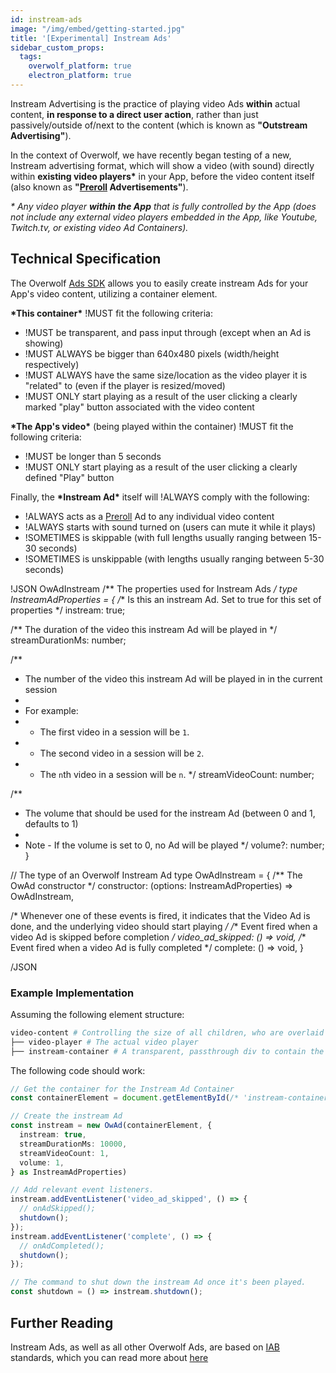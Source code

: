 ```yaml
---
id: instream-ads
image: "/img/embed/getting-started.jpg"
title: '[Experimental] Instream Ads'
sidebar_custom_props:
  tags:
    overwolf_platform: true
    electron_platform: true
---
```


Instream Advertising is the practice of playing video Ads **within** actual content,
**in response to a direct user action**, rather than just passively/outside of/next
to the content (which is known as **"Outstream Advertising"**).

In the context of Overwolf, we have recently began testing of a new, Instream
advertising format, which will show a video (with sound) directly within
**existing video players\*** in your App, before the video content itself
(also known as **"[Preroll][preroll] Advertisements"**).

*\* Any video player **within the App** that is fully controlled by the App
(does not include any external video players embedded in the App, like Youtube,
Twitch.tv, or existing video Ad Containers).*

## Technical Specification

<Tabs groupId="specifications">
<TabItem value="product-specification" label="Product Specification">

The Overwolf [Ads SDK](/start/monetize-your-app/advertising/ads-sdk) allows you to easily create
instream Ads for your App's video content, utilizing a container element.

**\*This container\*** !MUST fit the following criteria:
- !MUST be transparent, and pass input through (except when an Ad is showing)
- !MUST ALWAYS be bigger than 640x480 pixels (width/height respectively)
- !MUST ALWAYS have the same size/location as the video player it is "related" to
(even if the player is resized/moved)
- !MUST ONLY start playing as a result of the user clicking a clearly marked "play"
button associated with the video content

**\*The App's video\*** (being played within the container) !MUST fit the following criteria:
- !MUST be longer than 5 seconds
- !MUST ONLY start playing as a result of the user clicking a clearly defined "Play" button

Finally, the **\*Instream Ad\*** itself will !ALWAYS comply with the following:
- !ALWAYS acts as a [Preroll][preroll] Ad to any individual video content
- !ALWAYS starts with sound turned on (users can mute it while it plays)
- !SOMETIMES is skippable (with full lengths usually ranging between 15-30 seconds)
- !SOMETIMES is unskippable (with lengths usually ranging between 5-30 seconds)

</TabItem>

<TabItem value="code-specification" label="Code Specification">

!JSON OwAdInstream
/** The properties used for Instream Ads */
type InstreamAdProperties = {
  /** Is this an instream Ad. Set to true for this set of properties */
  instream: true;

  /** The duration of the video this instream Ad will be played in */
  streamDurationMs: number;

  /**
   * The number of the video this instream Ad will be played in in the current session
   * 
   * For example:
   * - The first video in a session will be `1`.
   * - The second video in a session will be `2`.
   * - The `n`th video in a session will be `n`.
   */
  streamVideoCount: number;

  /**
   * The volume that should be used for the instream Ad (between 0 and 1, defaults to 1) 
   * 
   * Note - If the volume is set to 0, no Ad will be played
   */
  volume?: number;
}

// The type of an Overwolf Instream Ad
type OwAdInstream = {
  /** The OwAd constructor */
  constructor: (options: InstreamAdProperties) => OwAdInstream,

  /* Whenever one of these events is fired, it indicates that the Video Ad is done,
  and the underlying video should start playing */
  /** Event fired when a video Ad is skipped before completion */
  video_ad_skipped: () => void,
  /** Event fired when a video Ad is fully completed */
  complete: () => void,
}

/JSON

</TabItem>
</Tabs>

### Example Implementation

Assuming the following element structure:
```bash title="Component Structure"
video-content # Controlling the size of all children, who are overlaid on top of eachother
├── video-player # The actual video player
├── instream-container # A transparent, passthrough div to contain the instream Ad
```

The following code should work:

```ts title="Example Implementation"
// Get the container for the Instream Ad Container
const containerElement = document.getElementById(/* 'instream-container' */);

// Create the instream Ad
const instream = new OwAd(containerElement, {
  instream: true,
  streamDurationMs: 10000,
  streamVideoCount: 1,
  volume: 1,
} as InstreamAdProperties)

// Add relevant event listeners.
instream.addEventListener('video_ad_skipped', () => {
  // onAdSkipped();
  shutdown();
});
instream.addEventListener('complete', () => {
  // onAdCompleted();
  shutdown();
});

// The command to shut down the instream Ad once it's been played.
const shutdown = () => instream.shutdown();
```

## Further Reading

Instream Ads, as well as all other Overwolf Ads, are based on [IAB](https://www.iab.com/) standards, which you can read more about [here](https://iabtechlab.com/industry-adoption-of-amended-iab-tech-lab-guidelines-is-vital-to-drive-change/)



[preroll]: https://iabtechlab.com/industry-adoption-of-amended-iab-tech-lab-guidelines-is-vital-to-drive-change/
